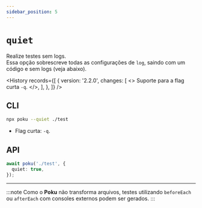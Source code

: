 ```yaml
---
sidebar_position: 5
---
```



# `quiet`

Realize testes sem logs. <br />
Essa opção sobrescreve todas as configurações de `log`, saindo com um código e sem logs (veja abaixo).

<History
  records={[
    {
      version: '2.2.0',
      changes: [
        <>
          Suporte para a flag curta <code>-q</code>.
        </>,
      ],
    },
  ]}
/>

## CLI

```bash
npx poku --quiet ./test
```

- Flag curta: `-q`.

## API

```ts
await poku('./test', {
  quiet: true,
});
```

<hr />

:::note
Como o **Poku** não transforma arquivos, testes utilizando `beforeEach` ou `afterEach` com consoles externos podem ser gerados.
:::
